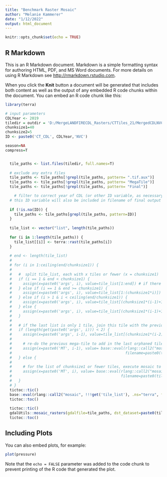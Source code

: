 ```yaml
---
title: "Benchmark Raster Mosaic"
author: "Melanie Kammerer"
date: "1/12/2022"
output: html_document
---
```


```r
knitr::opts_chunk$set(echo = TRUE)
```

## R Markdown

This is an R Markdown document. Markdown is a simple formatting syntax for authoring HTML, PDF, and MS Word documents. For more details on using R Markdown see <http://rmarkdown.rstudio.com>.

When you click the **Knit** button a document will be generated that includes both content as well as the output of any embedded R code chunks within the document. You can embed an R code chunk like this:

```r
library(terra)

# input parameters
CDLYear <- 2019
tiledir = outdir = 'D:/MergeLANDFIRECDL_Rasters/CTTiles_21/MergedCDLNVC'
chunksize1=40
chunksize2=5
ID <- paste0('CT_CDL', CDLYear,'NVC')

season=NA
compress=T  


  tile_paths <- list.files(tiledir, full.names=T)
  
  # exclude any extra files
  tile_paths <- tile_paths[!grepl(tile_paths, pattern= ".tif.aux")]
  tile_paths <- tile_paths[!grepl(tile_paths, pattern= "MegaTile")]
  tile_paths <- tile_paths[!grepl(tile_paths, pattern= "Final")]

    # filter to correct year of CDL (or other ID variable, as necessary)
  # this ID variable will also be included in filename of final output raster
  
  if (!is.na(ID)) {
    tile_paths <- tile_paths[grepl(tile_paths, pattern=ID)]
  }
  
  tile_list <- vector("list", length(tile_paths))
  
  for (i in 1:length(tile_paths)) {
    tile_list[[i]] <- terra::rast(tile_paths[i])
  }
  
  # end <- length(tile_list)
  # 
  # for (i in 1:ceiling(end/chunksize1)) {
  #   
  #   #  split tile_list, each with x tiles or fewer (x = chunksize1)
  #   if (i == 1 & end < chunksize1) {
  #     assign(x=paste0('args', i), value=tile_list[1:end]) # if there are less than chunksize1 tiles, args 1:max
  #   } else if (i == 1 & end >= chunksize1) {
  #     assign(x=paste0('args', i), value=tile_list[1:(chunksize1*i)]) # if there are more than chunksize1 tiles, args1 = 1:chunksize1
  #   } else if (i > 1 & i < ceiling(end/chunksize1)) {
  #     assign(x=paste0('args', i), value=tile_list[(chunksize1*(i-1)+1):(chunksize1*i)]) # middle args list = end of previous + 1:next increment of chunksize1
  #   } else {
  #     assign(x=paste0('args', i), value=tile_list[(chunksize1*(i-1)+1):end]) # last args list = end of previous + 1:end
  #   }
  #   
  #   # if the last list is only 1 tile, join this tile with the previous mega-tile
  #   if (length(get(paste0('args', i))) < 2) {
  #     assign(x=paste0('args', i-1), value=tile_list[(chunksize1*(i-2)+1):end]) # add orphan tile to the previous list
  #     
  #     # re-do the previous mega-tile to add in the last orphaned tile
  #     assign(x=paste0('MT', i-1), value= base::eval(rlang::call2("mosaic", !!!get(paste0('args', i-1)), .ns="terra", fun='mean',
  #                                                   filename=paste0(tiledir, '/', ID, "_MegaTile", i-1, '.tif'), overwrite=T)))
  #   } else {
  #     
  #     # for the list of chunksize1 or fewer tiles, execute mosaic to create a mega-tile
  #     assign(x=paste0('MT', i), value= base::eval(rlang::call2("mosaic", !!!get(paste0('args', i)), .ns="terra", fun='mean',
  #                                                 filename=paste0(tiledir, '/', ID,"_MegaTile", i, '.tif'), overwrite=T)))
  #   }
  # }
  tictoc::tic()
  base::eval(rlang::call2("mosaic", !!!get('tile_list'), .ns="terra", fun='mean', filename=paste0(tiledir, '/', ID,"_MegaTile_terra.tif"), overwrite=T))
  tictoc::toc()
  
  tictoc::tic()
  gdalUtils::mosaic_rasters(gdalfile=tile_paths, dst_dataset=paste0(tiledir, '/', ID,"_MegaTile_gdal.tif"))
  tictoc::toc()

```

## Including Plots

You can also embed plots, for example:

```r
plot(pressure)
```

Note that the `echo = FALSE` parameter was added to the code chunk to prevent printing of the R code that generated the plot.
